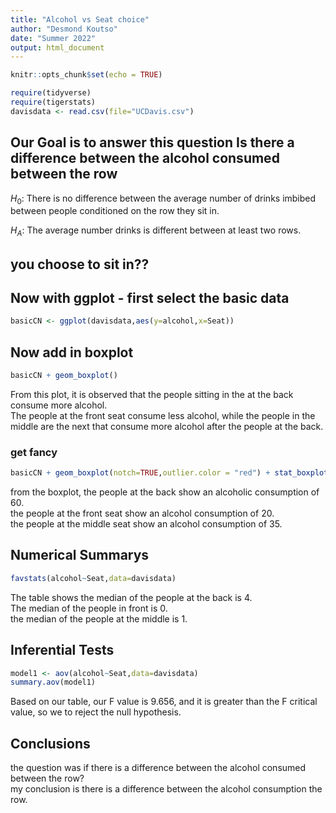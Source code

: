 ```yaml
---
title: "Alcohol vs Seat choice"
author: "Desmond Koutso"
date: "Summer 2022"
output: html_document
---
```


```r
knitr::opts_chunk$set(echo = TRUE)
```

```r
require(tidyverse)
require(tigerstats)
davisdata <- read.csv(file="UCDavis.csv")
```

## Our Goal is to answer this question Is there a difference between the alcohol consumed between the row

$H_0$: There is no difference between the average number of drinks imbibed between people conditioned on the row they sit in.

$H_A$: The average number drinks is different between at least two rows.

## you choose to sit in??

## Now with ggplot - first select the basic data

```r
basicCN <- ggplot(davisdata,aes(y=alcohol,x=Seat))
```

## Now add in boxplot

```r
basicCN + geom_boxplot()
```

From this plot, it is observed that the people sitting in the at the back consume more alcohol.\
The people at the front seat consume less alcohol, while the people in the middle are the next that consume more alcohol after the people at the back.

### get fancy

```r
basicCN + geom_boxplot(notch=TRUE,outlier.color = "red") + stat_boxplot(geom ='errorbar') + labs(title="Fancy notch boxplot \n with 2 lines")
```

from the boxplot, the people at the back show an alcoholic consumption of 60.\
the people at the front seat show an alcohol consumption of 20.\
the people at the middle seat show an alcohol consumption of 35.

## Numerical Summarys

```r
favstats(alcohol~Seat,data=davisdata)
```

The table shows the median of the people at the back is 4.\
The median of the people in front is 0.\
the median of the people at the middle is 1.

## Inferential Tests

```r
model1 <- aov(alcohol~Seat,data=davisdata)
summary.aov(model1)
```

Based on our table, our F value is 9.656, and it is greater than the F critical value, so we  to reject the null hypothesis.  



## Conclusions
the question was if there is a difference between the alcohol consumed between the row?  
my conclusion is there is a difference between the alcohol consumption the row.  
